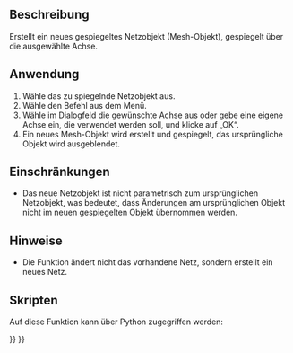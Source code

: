 <languages/>

{{Docnav/de
|[[OpenSCAD_RefineShapeFeature/de|FormelementAufbereiten]]
|[[OpenSCAD_ScaleMeshFeature/de|NetzelementSkalieren]]
|[[OpenSCAD_Workbench/de|OpenSCAD]]
|IconL=OpenSCAD_RefineShapeFeature.svg
|IconR=OpenSCAD_ScaleMeshFeature.svg
|IconC=Workbench_OpenSCAD.svg
}}

{{GuiCommand/de
|Name=OpenSCAD MirrorMeshFeature
|Name/de=OpenSCAD NetzelementSpiegeln
|MenuLocation=OpenSCAD → Netzelement spiegeln...
|Workbenches=[[OpenSCAD_Workbench/de|OpenSCAD]]
|SeeAlso=[[Part_Mirror/de|Part Spiegelung]]
}}

<span id="Description"></span>
==Beschreibung== 

Erstellt ein neues gespiegeltes Netzobjekt (Mesh-Objekt), gespiegelt über die ausgewählte Achse.

<span id="Usage"></span>
==Anwendung== 

# Wähle das zu spiegelnde Netzobjekt aus.
# Wähle den Befehl {{MenuCommand|OpenSCAD → [[Image:OpenSCAD_MirrorMeshFeature.svg|16px]] Mirror Mesh Feature}} aus dem Menü.
# Wähle im Dialogfeld die gewünschte Achse aus oder gebe eine eigene Achse ein, die verwendet werden soll, und klicke auf „OK“.
# Ein neues Mesh-Objekt wird erstellt und gespiegelt, das ursprüngliche Objekt wird ausgeblendet.

<span id="Limitations"></span>
==Einschränkungen== 

* Das neue Netzobjekt ist nicht parametrisch zum ursprünglichen Netzobjekt, was bedeutet, dass Änderungen am ursprünglichen Objekt nicht im neuen gespiegelten Objekt übernommen werden.

<span id="Notes"></span>
==Hinweise== 

* Die Funktion ändert nicht das vorhandene Netz, sondern erstellt ein neues Netz.

<span id="Scripting"></span>
==Skripten==

Auf diese Funktion kann über Python zugegriffen werden:

{{Code|code=
import OpenSCADUtils
import Mesh
#this assumes an existing object in the document named "Mesh" that you wish to mirror
original_mesh = App.ActiveDocument.Mesh
mirrored_mesh = OpenSCADUtils.mirrormesh(original_mesh.Mesh, FreeCAD.Base.Vector(1,0,0))
Mesh.show(mirrored_mesh)
}}


{{Docnav/de
|[[OpenSCAD_RefineShapeFeature/de|FormelementAufbereiten]]
|[[OpenSCAD_ScaleMeshFeature/de|NetzelementSkalieren]]
|[[OpenSCAD_Workbench/de|OpenSCAD]]
|IconL=OpenSCAD_RefineShapeFeature.svg
|IconR=OpenSCAD_ScaleMeshFeature.svg
|IconC=Workbench_OpenSCAD.svg
}}

{{OpenSCAD_Tools_navi{{#translation:}}}}
{{Userdocnavi{{#translation:}}}}